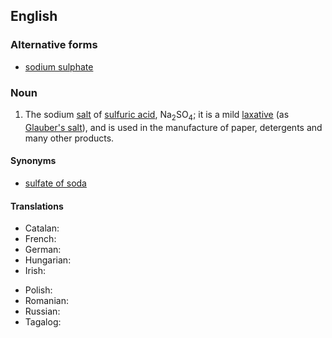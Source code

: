 ==English==
{{wikipedia}}

===Alternative forms===
* [[sodium sulphate]]

===Noun===
{{en-noun|-}}

# {{lb|en|inorganic compound}} The sodium [[salt]] of [[sulfuric acid]], Na<sub>2</sub>SO<sub>4</sub>; it is a mild [[laxative]] (as [[Glauber's salt]]), and is used in the manufacture of paper, detergents and many other products.

====Synonyms====
* [[sulfate of soda]]

====Translations====
{{trans-top|Na<sub>2</sub>SO<sub>4</sub>}}
* Catalan: {{t|ca|sulfat de sodi|m}}
* French: {{t|fr|sulfate de sodium|m}}
* German: {{t+|de|Natriumsulfat|n}}
* Hungarian: {{t|hu|nátrium-szulfát}}
* Irish: {{t|ga|sulfáit sóidiam|f}}
{{trans-mid}}
* Polish: {{t|pl|siarczan sodu|m}}
* Romanian: {{t+|ro|sulfat de sodiu|m}}
* Russian: {{t|ru|сульфат натрия}}
* Tagalog: {{t|tl|sodyum sulpat}}
{{trans-bottom}}